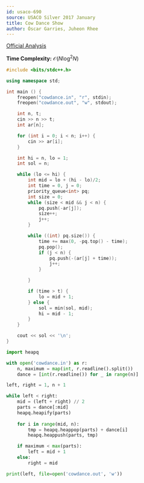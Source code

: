 ```yaml
---
id: usaco-690
source: USACO Silver 2017 January
title: Cow Dance Show
author: Óscar Garries, Juheon Rhee
---
```


[Official Analysis](http://www.usaco.org/current/data/sol_cowdance_silver_jan17.html)

<LanguageSection>

<CPPSection>

**Time Complexity:** $\mathcal{O}(N\log^2N)$

```cpp
#include <bits/stdc++.h>

using namespace std;

int main () {
	freopen("cowdance.in", "r", stdin);
	freopen("cowdance.out", "w", stdout);

	int n, t;
	cin >> n >> t;
	int ar[n];

	for (int i = 0; i < n; i++) {
		cin >> ar[i];
	}

	int hi = n, lo = 1;
	int sol = n;

	while (lo <= hi) {
		int mid = lo + (hi - lo)/2;
		int time = 0, j = 0;
		priority_queue<int> pq;
		int size = 0;
		while (size < mid && j < n) {
			pq.push(-ar[j]);
			size++;
			j++;
		}

		while ((int) pq.size()) {
			time += max(0, -pq.top() - time);
			pq.pop();
			if (j < n) {
				pq.push(-(ar[j] + time));
				j++;
			}

		}

		if (time > t) {
			lo = mid + 1;
		} else {
			sol = min(sol, mid);
			hi = mid - 1;
		}
	}

	cout << sol << '\n';
}

```

</CPPSection>

<PySection>

```python
import heapq

with open('cowdance.in') as r:
    n, maximum = map(int, r.readline().split())
    dance = [int(r.readline()) for _ in range(n)]

left, right = 1, n + 1

while left < right:
    mid = (left + right) // 2
    parts = dance[:mid]
    heapq.heapify(parts)
    
    for i in range(mid, n): 
        tmp = heapq.heappop(parts) + dance[i]
        heapq.heappush(parts, tmp)

    if maximum < max(parts): 
        left = mid + 1
    else: 
        right = mid

print(left, file=open('cowdance.out', 'w'))
```

</PySection>

</LanguageSection>

